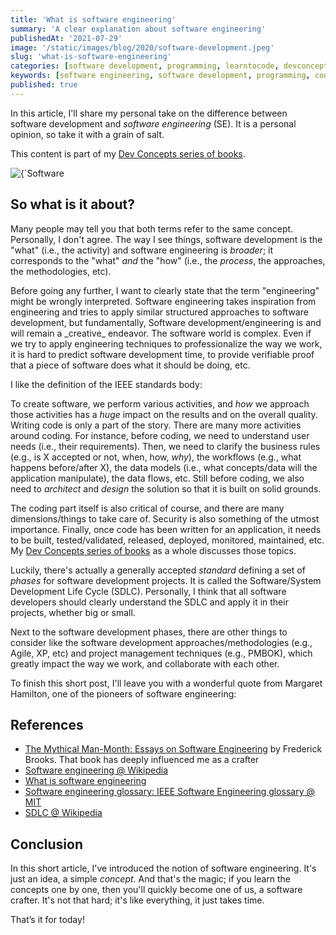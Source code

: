 ```yaml
---
title: 'What is software engineering'
summary: 'A clear explanation about software engineering'
publishedAt: '2021-07-29'
image: '/static/images/blog/2020/software-development.jpeg'
slug: 'what-is-software-engineering'
categories: [software development, programming, learntocode, devconcepts]
keywords: [software engineering, software development, programming, coding]
published: true
---
```


In this article, I'll share my personal take on the difference between software development and *software engineering* (SE). It is a personal opinion, so take it with a grain of salt.

This content is part of my <a href="https://dev-concepts.dev" rel="noopener">Dev Concepts series of books</a>.

<BlogPostCenteredContent>
  <Image
    alt={`Software development`}
    src={`/static/images/blog/2020/software-development.jpeg`}
    width={1950}
    height={1300}
    priority
  />
</BlogPostCenteredContent>

## So what is it about?

Many people may tell you that both terms refer to the same concept. Personally, I don't agree. The way I see things, software development is the "what" (i.e., the activity) and software engineering is _broader_; it corresponds to the "what" _and_ the "how" (i.e., the _process_, the approaches, the methodologies, etc).

<BlogPostNote>
  Before going any further, I want to clearly state that the term "engineering" might be wrongly interpreted. Software engineering takes inspiration from engineering and tries to apply similar structured approaches to software development, but fundamentally, Software development/engineering is and will remain a _creative_ endeavor. The software world is complex. Even if we try to apply engineering techniques to professionalize the way we work, it is hard to predict software development time, to provide verifiable proof that a piece of software does what it should be doing, etc.
</BlogPostNote>

I like the definition of the IEEE standards body:

<BlogPostQuote quote="Software engineering is the application of a systematic, disciplined, quantifiable approach to the development, operation, and maintenance of software; that is, the application of engineering to software." by="IEEE 610.12-1990">
</BlogPostQuote>

To create software, we perform various activities, and _how_ we approach those activities has a *_huge_* impact on the results and on the overall quality. Writing code is only a part of the story. There are many more activities around coding. For instance, before coding, we need to understand user needs (i.e., their requirements). Then, we need to clarify the business rules (e.g., is X accepted or not, when, how, _why_), the workflows (e.g., what happens before/after X), the data models (i.e., what concepts/data will the application manipulate), the data flows, etc. Still before coding, we also need to _architect_ and _design_ the solution so that it is built on solid grounds.

The coding part itself is also critical of course, and there are many dimensions/things to take care of. Security is also something of the utmost importance. Finally, once code has been written for an application, it needs to be built, tested/validated, released, deployed, monitored, maintained, etc. My <a href="https://dev-concepts.dev" rel="noopener">Dev Concepts series of books</a> as a whole discusses those topics.

Luckily, there's actually a generally accepted _standard_ defining a set of _phases_ for software development projects. It is called the Software/System Development Life Cycle (SDLC). Personally, I think that all software developers should clearly understand the SDLC and apply it in their projects, whether big or small.

Next to the software development phases, there are other things to consider like the software development approaches/methodologies (e.g., Agile, XP, etc) and project management techniques (e.g., PMBOK), which greatly impact the way we work, and collaborate with each other.

To finish this short post, I'll leave you with a wonderful quote from Margaret Hamilton, one of the pioneers of software engineering:

<BlogPostQuote quote="Software during the early days of this project was treated like a stepchild and not taken as seriously as other engineering disciplines, such as hardware engineering; and it was regarded as an art and as magic, not a science. I had always believed that both art and science were involved in its creation, but at that time most thought otherwise. Knowing this, I fought to bring the software legitimacy so that it (and those building it) would be given its due respect and thus I began to use the term “software engineering” to distinguish it from hardware and other kinds of engineering; yet, treat each type of engineering as part of the overall systems engineering process. When I first started using this phrase, it was considered to be quite amusing. It was an ongoing joke for a long time. They liked to kid me about my radical ideas. Software eventually and necessarily gained the same respect as any other discipline." by="Margaret Hamilton, Lead software engineer of the Apollo Project">
</BlogPostQuote>

## References

* [The Mythical Man-Month: Essays on Software Engineering](https://www.amazon.com/Mythical-Man-Month-Software-Engineering-Anniversary/dp/0201835959?tag=dsebastien00-20) by Frederick Brooks. That book has deeply influenced me as a crafter
* [Software engineering @ Wikipedia](https://en.wikipedia.org/wiki/Software_engineering)
* [What is software engineering](https://www.guru99.com/what-is-software-engineering.html)
* [Software engineering glossary: IEEE Software Engineering glossary @ MIT](http://www.mit.jyu.fi/ope/kurssit/TIES462/Materiaalit/IEEE_SoftwareEngGlossary.pdf)
* [SDLC @ Wikipedia](https://en.wikipedia.org/wiki/Systems_development_life_cycle)

## Conclusion

In this short article, I've introduced the notion of software engineering. It's just an idea, a simple *concept*. And that's the magic; if you learn the concepts one by one, then you'll quickly become one of us, a software crafter. It's not that hard; it's like everything, it just takes time.

That’s it for today!

<BlogPostSignature />
